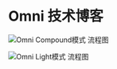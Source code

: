 # Omni 技术博客

![Omni Compound模式 流程图](https://cdn.haozheli.com/omni_compound_flow.webp)

![Omni Light模式 流程图](https://cdn.haozheli.com/omni_light_flow.webp)